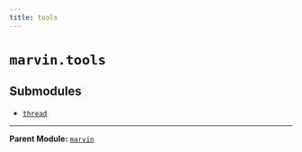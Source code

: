 ```yaml
---
title: tools
---
```


# `marvin.tools`

## Submodules
- [`thread`](marvin-tools-thread)

---

**Parent Module:** [`marvin`](marvin)
